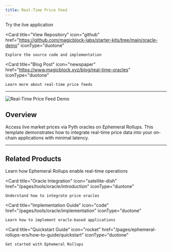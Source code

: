 ```yaml
---
title: Real-Time Price Feed
---
```


<CardGroup cols={2}>
  <Card
    title="Demo"
    icon="play"
    href="https://pyth-template.magicblock.app/"
    iconType="duotone"
  >
    Try the live application
  </Card>

  <Card
    title="View Repository"
    icon="github"
    href="https://github.com/magicblock-labs/starter-kits/tree/main/oracle-demo"
    iconType="duotone"
  >
    Explore the source code and implementation
  </Card>

  <Card
    title="Blog Post"
    icon="newspaper"
    href="https://www.magicblock.xyz/blog/real-time-oracles"
    iconType="duotone"
  >
    Learn more about real-time price feeds
  </Card>
</CardGroup>

---

<img src="/images/template_images/price_feed.png" alt="Real-Time Price Feed Demo" />

## Overview

Access live market prices via Pyth oracles on Ephemeral Rollups. This template demonstrates how to integrate real-time price data into your on-chain applications with minimal latency.

---

## Related Products

<CardGroup cols={2}>
  <Card
    title="Ephemeral Rollup"
    icon="waveform"
    href="/pages/ephemeral-rollups-ers/introduction/ephemeral-rollup"
    iconType="duotone"
  >
    Learn how Ephemeral Rollups enable real-time operations
  </Card>

  <Card
    title="Oracle Integration"
    icon="satellite-dish"
    href="/pages/tools/oracle/introduction"
    iconType="duotone"
  >
    Understand how to integrate price oracles
  </Card>

  <Card
    title="Implementation Guide"
    icon="code"
    href="/pages/tools/oracle/implementation"
    iconType="duotone"
  >
    Learn how to implement oracle-based applications
  </Card>

  <Card
    title="Quickstart Guide"
    icon="rocket"
    href="/pages/ephemeral-rollups-ers/how-to-guide/quickstart"
    iconType="duotone"
  >
    Get started with Ephemeral Rollups
  </Card>
</CardGroup>

